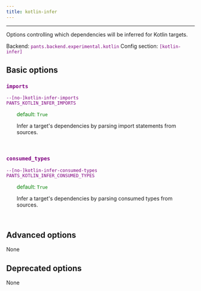 ```yaml
---
title: kotlin-infer
---
```


---

Options controlling which dependencies will be inferred for Kotlin targets.

Backend: <span style="color: purple"><code>pants.backend.experimental.kotlin</code></span>
Config section: <span style="color: purple"><code>[kotlin-infer]</code></span>

## Basic options

<div style="color: purple">

### `imports`

  <code>--[no-]kotlin-infer-imports</code><br>
  <code>PANTS_KOTLIN_INFER_IMPORTS</code><br>
</div>
<div style="padding-left: 2em;">
<span style="color: green">default: <code>True</code></span>

<br>

Infer a target's dependencies by parsing import statements from sources.

</div>
<br>

<div style="color: purple">

### `consumed_types`

  <code>--[no-]kotlin-infer-consumed-types</code><br>
  <code>PANTS_KOTLIN_INFER_CONSUMED_TYPES</code><br>
</div>
<div style="padding-left: 2em;">
<span style="color: green">default: <code>True</code></span>

<br>

Infer a target's dependencies by parsing consumed types from sources.

</div>
<br>

## Advanced options

None

## Deprecated options

None
